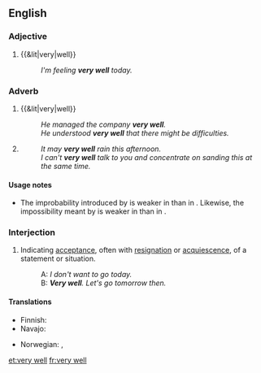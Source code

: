 ==English==

===Adjective===
{{en-adj|pos=[[very]] [[well]]|-}}

# {{&lit|very|well}}
#: ''I'm feeling '''very well''' today.''

===Adverb===
{{en-adv|pos=[[very]] [[well]]}}

# {{&lit|very|well}}
#: ''He managed the company '''very well'''.''
#: ''He understood '''very well''' that there might be difficulties.''
# {{idiomatic}} {{non-gloss definition|Used to weaken the effect of certain [[modal verb]]s.}}
#: ''It may '''very well''' rain this afternoon.''
#: ''I can't '''very well''' talk to you and concentrate on sanding this at the same time.''

====Usage notes====
* {{sense|used to weaken the effect of modal verbs}} The improbability introduced by {{term|may}} is weaker in {{term||It may very well rain}} than in {{term||It may rain}}. Likewise, the impossibility meant by {{term|can't}} is weaker in {{term||I can't very well talk}} than in {{term||I can't talk}}.

===Interjection===
{{en-interj|pos=[[very]] [[well]]}}

# {{idiomatic|dated|formal}} Indicating [[acceptance]], often with [[resignation]] or [[acquiescence]], of a statement or situation.
#: A: ''I don't want to go today.''
#: B: '''''Very well'''. Let's go tomorrow then.''

====Translations====
{{trans-top|interjection}}
* Finnish: {{t-|fi|hyvä on}}
* Navajo: {{tø|nv|hágoshį́į́}}
{{trans-mid}}
* Norwegian: {{t|no|javel}}, {{t|no|da så}}
{{trans-bottom}}

[[et:very well]]
[[fr:very well]]